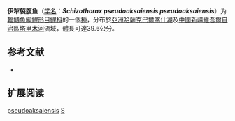 {{Speciesbox
| name = 伊犁裂腹鱼
| status = NE
| status_system = IUCN3.1
| image = 
| genus = Schizothorax
| species = pseudoaksaiensis
| authority = [[Herzenstein|Herzenstein]], 1889
| synonyms = *''Racoma pseudoaksaiensis''<br /><small>Herzenstein, 1889</small>
*''Schizothorax argentatus pseudoaksaiensis''<br /><small>Herzenstein, 1889</small>
*''Schizothorax kessleri''<br /><small>Herzenstein, 1889</small>
*''Schizothorax pseudaksaiensis''<br /><small>Herzenstein, 1889</small>
*''Schizothorax pseudoaksaiensis''<br /><small>Herzenstein, 1889</small>
}}

'''伊犁裂腹鱼'''（[[学名|学名]]：'''''Schizothorax pseudoaksaiensis pseudoaksaiensis'''''）为[[輻鰭魚綱|輻鰭魚綱]][[鯉形目|鯉形目]][[鲤科|鲤科]]的一個[[種|種]]，分布於[[亞洲|亞洲]][[哈薩克|哈薩克]][[巴爾喀什湖|巴爾喀什湖]]及[[中國|中國]][[新疆維吾爾自治區|新疆維吾爾自治區]][[塔里木河|塔里木河]]流域，體長可達39.6公分。

== 参考文献 ==
*{{FishBase_species|genus=Schizothorax|species=pseudoaksaiensis pseudoaksaiensis|year=2011|month=12}}

== 扩展阅读 ==
{{refbegin}}
{{wikispecies-inline|Schizothorax pseudoaksaiensis pseudoaksaiensis|伊犁裂腹鱼}}
{{refend}}
{{Taxonbar|from=Q147591}}

[[Category:裂腹鱼属|pseudoaksaiensis]]
[[Category:1889年描述的魚類|S]]


{{鲤形目小作品}}